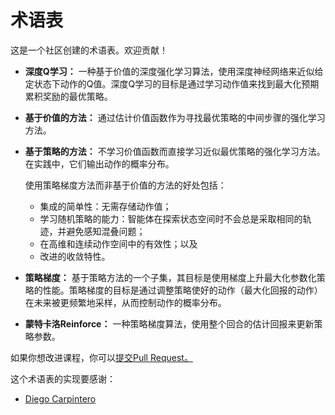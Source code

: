 # 术语表 

这是一个社区创建的术语表。欢迎贡献！

- **深度Q学习：** 一种基于价值的深度强化学习算法，使用深度神经网络来近似给定状态下动作的Q值。深度Q学习的目标是通过学习动作值来找到最大化预期累积奖励的最优策略。

- **基于价值的方法：** 通过估计价值函数作为寻找最优策略的中间步骤的强化学习方法。

- **基于策略的方法：** 不学习价值函数而直接学习近似最优策略的强化学习方法。在实践中，它们输出动作的概率分布。 

    使用策略梯度方法而非基于价值的方法的好处包括： 
    - 集成的简单性：无需存储动作值；
    - 学习随机策略的能力：智能体在探索状态空间时不会总是采取相同的轨迹，并避免感知混叠问题；
    - 在高维和连续动作空间中的有效性；以及
    - 改进的收敛特性。

- **策略梯度：** 基于策略方法的一个子集，其目标是使用梯度上升最大化参数化策略的性能。策略梯度的目标是通过调整策略使好的动作（最大化回报的动作）在未来被更频繁地采样，从而控制动作的概率分布。 

- **蒙特卡洛Reinforce：** 一种策略梯度算法，使用整个回合的估计回报来更新策略参数。

如果你想改进课程，你可以[提交Pull Request。](https://github.com/huggingface/deep-rl-class/pulls)

这个术语表的实现要感谢：

- [Diego Carpintero](https://github.com/dcarpintero)